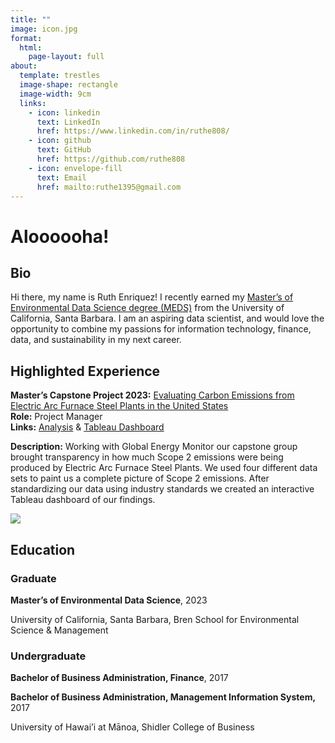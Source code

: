 ```yaml
---
title: ""
image: icon.jpg
format:
  html:
    page-layout: full
about:
  template: trestles
  image-shape: rectangle
  image-width: 9cm
  links:
    - icon: linkedin
      text: LinkedIn
      href: https://www.linkedin.com/in/ruthe808/
    - icon: github
      text: GitHub
      href: https://github.com/ruthe808
    - icon: envelope-fill
      text: Email
      href: mailto:ruthe1395@gmail.com
---
```


<h1>Aloooooha!</h1>

::: panel-tabset
## Bio

Hi there, my name is Ruth Enriquez! I recently earned my [Master's of Environmental Data Science degree (MEDS)](https://bren.ucsb.edu/masters-programs/master-environmental-data-science) from the University of California, Santa Barbara. I am an aspiring data scientist, and would love the opportunity to combine my passions for information technology, finance, data, and sustainability in my next career.

## Highlighted Experience

**Master's Capstone Project 2023:** [Evaluating Carbon Emissions from Electric Arc Furnace Steel Plants in the United States](https://bren.ucsb.edu/projects/evaluating-carbon-emissions-electric-arc-furnace-steel-plants-united-states)<br>
**Role:** Project Manager<br>
**Links:** [Analysis](https://github.com/steeltracker/carbon-analysis) & [Tableau Dashboard](https://public.tableau.com/app/profile/steel.tracker/viz/2021USElectricSteelPlantCo2eTracker/EAFTotalPlantEmissions)

**Description:** Working with Global Energy Monitor our capstone group brought transparency in how much Scope 2 emissions were being produced by Electric Arc Furnace Steel Plants. We used four different data sets to paint us a complete picture of Scope 2 emissions. After standardizing our data using industry standards we created an interactive Tableau dashboard of our findings.

[![](img/tableau_dashboard.png)](https://public.tableau.com/app/profile/steel.tracker/viz/2021USElectricSteelPlantCo2eTracker/EAFTotalPlantEmissions)

## Education

<h3>Graduate</h3>

**Master's of Environmental Data Science**, 2023

University of California, Santa Barbara, Bren School for Environmental Science & Management

<h3>Undergraduate</h3>

**Bachelor of Business Administration, Finance**, 2017

**Bachelor of Business Administration, Management Information System,** 2017

University of Hawai'i at Mānoa, Shidler College of Business
:::
